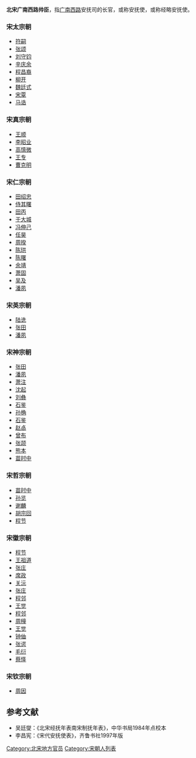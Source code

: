 '''北宋广南西路帅臣'''，指[[广南西路|广南西路]]安抚司的长官，或称安抚使，或称经略安抚使。

===宋太宗朝===
*[[符嗣|符嗣]]
*[[张颂|张颂]]
*[[刘守钧|刘守钧]]
*[[辛庆余|辛庆余]]
*[[程昌裔|程昌裔]]
*[[柳开|柳开]]
*[[魏廷式|魏廷式]]
*[[宋覃|宋覃]]
*[[马诰|马诰]]
===宋真宗朝===
*[[王顺|王顺]]
*[[李昭业|李昭业]]
*[[高慎微|高慎微]]
*[[王专|王专]]
*[[曹克明|曹克明]]
===宋仁宗朝===
*[[田绍忠|田绍忠]]
*[[侍其曙|侍其曙]]
*[[田丙|田丙]]
*[[于大城|于大城]]
*[[冯伸己|冯伸己]]
*[[任昊|任昊]]
*[[周揆|周揆]]
*[[陈珙|陈珙]]
*[[陈曙|陈曙]]
*[[余靖|余靖]]
*[[萧固|萧固]]
*[[吴及|吴及]]
*[[潘夙|潘夙]]
===宋英宗朝===
*[[陆诜|陆诜]]
*[[张田|张田]]
*[[潘夙|潘夙]]
===宋神宗朝===
*[[张田|张田]]
*[[潘夙|潘夙]]
*[[萧注|萧注]]
*[[沈起|沈起]]
*[[刘彝|刘彝]]
*[[石鉴|石鉴]]
*[[孙桷|孙桷]]
*[[石鉴|石鉴]]
*[[赵卨|赵卨]]
*[[曾布|曾布]]
*[[张颉|张颉]]
*[[熊本_(北宋)|熊本]]
*[[苗时中|苗时中]]
===宋哲宗朝===
*[[苗时中|苗时中]]
*[[孙览|孙览]]
*[[谢麟|谢麟]]
*[[胡宗回|胡宗回]]
*[[程节|程节]]
===宋徽宗朝===
*[[程节|程节]]
*[[王祖道|王祖道]]
*[[张庄|张庄]]
*[[席政|席政]]
*[[关沅|关沅]]
*[[张庄|张庄]]
*[[程邻|程邻]]
*[[王觉|王觉]]
*[[程邻|程邻]]
*[[周穜|周穜]]
*[[王觉|王觉]]
*[[钟伷|钟伷]]
*[[张谔|张谔]]
*[[毛衍|毛衍]]
*[[蔡怿|蔡怿]]
===宋钦宗朝===
*[[周因|周因]]


== 参考文献 ==
* 吴廷燮：《北宋经抚年表南宋制抚年表》，中华书局1984年点校本
* 李昌宪：《宋代安抚使表》，齐鲁书社1997年版

[[Category:北宋地方官员|Category:北宋地方官员]]
[[Category:宋朝人列表|Category:宋朝人列表]]